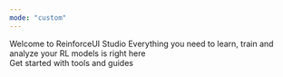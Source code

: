```yaml
---
mode: "custom"
---
```


<div style={{
  maxWidth: "1500px",
  margin: "0 auto",
  height: "280px",
  display: "flex",
  alignItems: "center",
  justifyContent: "center",
  flexDirection: "column",
  textAlign: "center",
  padding: "20px" // Add some padding for spacing
}}>

  <div>
    <span style={{ fontSize: "2em", fontWeight: "bold", display: "block", lineHeight: "1.2", marginBottom: "0.5em" }}>
      Welcome to ReinforceUI Studio
    </span>
    <span style={{ fontSize: "1.2em", display: "block", marginTop: "1em", lineHeight: "1.5", marginBottom: "0.5em" }}>
     Everything you need to learn, train and analyze your RL models is right here
    </span>
  </div>
</div>


<div style={{ maxWidth: "1000px", margin: "0 auto", textAlign: "center", marginTop: "50px" }}>
  <span style={{ fontSize: "1.5em", fontWeight: "bold", display: "block" }}>
      Get started with tools and guides
  </span>
</div>

<div class="card-group-container" style={{ maxWidth: "1000px", margin: "20px auto 0", }}>
  <CardGroup cols={3}>
    <Card title="Get Started"
          icon="play"
          style={{ width: "300px", height: "50px" }}
          href={"/documentation/introduction"}
          text="Learn how to get started with ReinforceUI Studio" />
    <Card title="Learn About RL" icon="graduation-cap" style={{ width: "300px", height: "50px" }} />
    <Card title="Add your Algorithm" icon="puzzle-piece" style={{ width: "300px", height: "50px" }}/>
  </CardGroup>
</div>